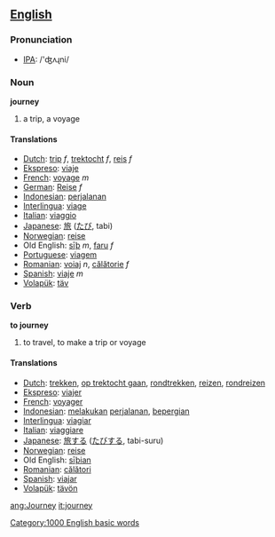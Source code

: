 ==[[English]]==
=== Pronunciation ===
*[[w:IPA|IPA]]: /'ʤʌɻni/

=== Noun ===

'''journey'''

# a trip, a voyage

==== Translations ====
*[[Dutch]]: [[trip]] ''f'', [[trektocht]] ''f'', [[reis]] ''f''
*[[Ekspreso]]: [[viaje]]
*[[French]]: [[voyage]] ''m''
*[[German]]: [[Reise]] ''f'' 
*[[Indonesian]]: [[jalan|perjalanan]]
*[[Interlingua]]: [[viage]] 
*[[Italian]]: [[viaggio]] 
*[[Japanese]]: [[旅]] ([[たび]], tabi)
*[[Norwegian]]: [[reise]] 
*Old English: [[siþ|sīþ]] ''m'', [[faru]] ''f''
*[[Portuguese]]: [[viagem]] 
*[[Romanian]]: [[voiaj]] ''n'', [[călătorie]] ''f''
*[[Spanish]]: [[viaje]] ''m''
*[[Volapük]]: [[täv]]

=== Verb ===

'''to journey'''

# to travel, to make a trip or voyage

==== Translations ====
*[[Dutch]]: [[trekken]], [[op trektocht gaan]], [[rondtrekken]], [[reizen]], [[rondreizen]]
*[[Ekspreso]]: [[viajer]]
*[[French]]: [[voyager]] 
*[[Indonesian]]: [[laku|melakukan]] [[jalan|perjalanan]], [[pergi|bepergian]]
*[[Interlingua]]: [[viagiar]] 
*[[Italian]]: [[viaggiare]] 
*[[Japanese]]: [[旅]]する ([[たび]]する, tabi-suru)
*[[Norwegian]]: [[reise]] 
*Old English: [[siþian|sīþian]]
*[[Romanian]]: [[călători]]
*[[Spanish]]: [[viajar]] 
*[[Volapük]]: [[tävön]]

[[Category:1000 English basic words]]

[[ang:Journey]]
[[it:journey]]